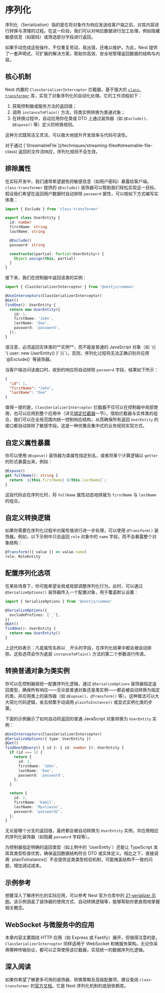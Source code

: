 # 序列化

序列化（Serialization）指的是在将对象作为响应发送给客户端之前，对其内容进行转换与清理的过程。在这一阶段，我们可以对响应数据进行加工处理，例如隐藏敏感信息（如密码）或筛选部分字段进行返回。

如果手动完成这些操作，不仅重复劳动、易出错，还难以维护。为此，Nest 提供了一套声明式、可扩展的解决方案，帮助你高效、安全地管理返回数据的结构与内容。

## 核心机制

Nest 内置的 `ClassSerializerInterceptor` 拦截器，基于强大的 [`class-transformer`](https://github.com/typestack/class-transformer) 库，实现了对象序列化的自动化处理。它的工作流程如下：

1. 获取控制器或服务方法的返回值；
2. 调用 `instanceToPlain()` 方法，将类实例转换为普通对象；
3. 在转换过程中，自动应用你在类或 DTO 上通过装饰器（如 `@Exclude()`、`@Expose()` 等）定义的转换规则。

这种方式既简洁又灵活，可以极大地提升开发效率与代码可读性。

<CalloutInfo type="warning">
  对于通过 [`StreamableFile`](/techniques/streaming-files#streamable-file-class)
  返回的文件流响应，序列化规则不会生效。
</CalloutInfo>

## 排除属性

在实际开发中，我们通常希望避免将敏感信息（如用户密码）暴露给客户端。`class-transformer` 提供的 `@Exclude()` 装饰器可以帮助我们轻松实现这一目标。假设我们希望在返回用户数据时自动排除 `password` 属性，可以按如下方式编写实体类：

```ts
import { Exclude } from 'class-transformer'

export class UserEntity {
  id: number
  firstName: string
  lastName: string

  @Exclude()
  password: string

  constructor(partial: Partial<UserEntity>) {
    Object.assign(this, partial)
  }
}
```

接下来，我们在控制器中返回该类的实例：

```ts
import { ClassSerializerInterceptor } from '@nestjs/common'

@UseInterceptors(ClassSerializerInterceptor)
@Get()
findOne(): UserEntity {
  return new UserEntity({
    id: 1,
    firstName: 'John',
    lastName: 'Doe',
    password: 'password',
  });
}
```

<CalloutInfo type="warning">
请注意，必须返回实体类的**实例**，而不能是普通的 JavaScript 对象（如 `{{ '{ user: new UserEntity() }' }}`）。否则，序列化过程将无法正确识别并应用 `@Exclude()` 等装饰器。
</CalloutInfo>

当客户端访问该接口时，收到的响应将自动排除 `password` 字段，结果如下所示：

```json
{
  "id": 1,
  "firstName": "John",
  "lastName": "Doe"
}
```

值得一提的是，`ClassSerializerInterceptor` 拦截器不仅可以在控制器中局部使用，也可以应用到整个应用中（详见[绑定拦截器](/interceptors#绑定拦截器)一节）。借助拦截器与实体类的组合，我们可以在全局范围内统一控制响应结构，从而确保所有返回 `UserEntity` 的接口都自动排除了敏感字段。这是一种优雅且集中式的业务规则实现方式。

## 自定义属性暴露

你可以使用 `@Expose()` 装饰器为类属性指定别名，或者将某个计算逻辑以 `getter` 的形式暴露出来。例如：

```ts
@Expose()
get fullName(): string {
  return `${this.firstName} ${this.lastName}`;
}
```

这段代码会在序列化时，将 `fullName` 属性动态地拼接为 `firstName` 与 `lastName` 的组合。

## 自定义转换逻辑

如果你需要在序列化过程中对属性值进行进一步处理，可以使用 `@Transform()` 装饰器。例如，以下示例中只会返回 `role` 对象中的 `name` 字段，而不会暴露整个对象结构：

```ts
@Transform(({ value }) => value.name)
role: RoleEntity
```

## 配置序列化选项

在某些场景下，你可能希望全局或局部调整序列化行为。此时，可以通过 `@SerializeOptions()` 装饰器传入一个配置对象，用于覆盖默认设置：

```ts
import { SerializeOptions } from '@nestjs/common'

@SerializeOptions({
  excludePrefixes: ['_'],
})
@Get()
findOne(): UserEntity {
  return new UserEntity()
}
```

上述代码表示：凡是属性名称以 `_` 开头的字段，在序列化结果中都会被自动排除。这些选项会作为底层 `instanceToPlain()` 方法的第二个参数进行传递。

## 转换普通对象为类实例

你可以在控制器层统一配置序列化逻辑，通过 `@SerializeOptions` 装饰器指定返回类型，确保所有响应——无论是普通对象还是类实例——都会被自动转换为指定的类，并应用类上的装饰器（如 `@Expose()`、`@Transform()` 等）。这种做法可以大大简化代码逻辑，省去频繁手动调用 `plainToInstance()` 或显式实例化类的步骤。

下面的示例展示了如何自动将返回的普通 JavaScript 对象转换为 `UserEntity` 实例：

```ts
@UseInterceptors(ClassSerializerInterceptor)
@SerializeOptions({ type: UserEntity })
@Get()
findOne(@Query() { id }: { id: number }): UserEntity {
  if (id === 1) {
    return {
      id: 1,
      firstName: 'John',
      lastName: 'Doe',
      password: 'password',
    };
  }

  return {
    id: 2,
    firstName: 'Kamil',
    lastName: 'Mysliwiec',
    password: 'password2',
  };
}
```

无论是哪个分支的返回值，最终都会被自动转换为 `UserEntity` 实例，并应用相应的序列化装饰器（如隐藏 `password` 字段等）。

<CalloutInfo>
  为控制器指定明确的返回类型（如上例中的 `UserEntity`）还能让 TypeScript
  发挥其类型检查优势，确保返回数据结构符合 DTO 或实体定义。相比之下，直接调用
  `plainToInstance()`
  不会提供这类类型校验机制，可能掩盖结构不一致的问题，增加调试成本。
</CalloutInfo>

## 示例参考

想要深入了解序列化的实际应用，可以参考 Nest 官方仓库中的 [21-serializer 示例](https://github.com/nestjs/nest/tree/master/sample/21-serializer)。该示例涵盖了装饰器的使用方式、自动转换逻辑等，能够帮助你更直观地掌握相关概念。

## WebSocket 与微服务中的应用

本章内容主要围绕 HTTP 应用（如 Express 或 Fastify）展开，但值得注意的是，`ClassSerializerInterceptor` 同样适用于 WebSocket 和微服务架构。无论你采用哪种传输协议，都可以正常使用该拦截器，实现统一的数据序列化逻辑。

## 深入阅读

如果你希望了解更多可用的装饰器、转换策略及高级配置项，建议查阅 `class-transformer` 的[官方文档](https://github.com/typestack/class-transformer)，它是 Nest 序列化机制的底层依赖库。
